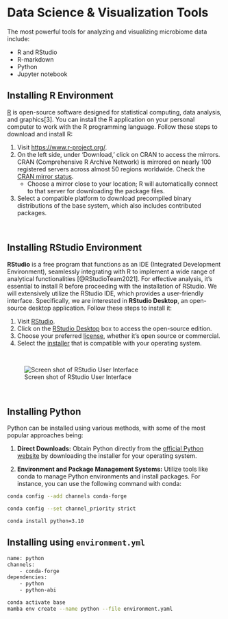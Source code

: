 # Data Science & Visualization Tools
The most powerful tools for analyzing and visualizing microbiome data include:

- R and RStudio
- R-markdown
- Python
- Jupyter notebook

## Installing R Environment 

[R](https://www.r-project.org/) is open-source software designed for statistical computing, data analysis, and graphics[3]. You can install the R application on your personal computer to work with the R programming language. Follow these steps to download and install R:

1. Visit [https://www.r-project.org/](https://www.r-project.org/).
2. On the left side, under 'Download,' click on CRAN to access the mirrors. CRAN (Comprehensive R Archive Network) is mirrored on nearly 100 registered servers across almost 50 regions worldwide. Check the [CRAN mirror status](https://cloud.r-project.org/).
   - Choose a mirror close to your location; R will automatically connect to that server for downloading the package files.
3. Select a compatible platform to download precompiled binary distributions of the base system, which also includes contributed packages.

<br>

## Installing RStudio Environment

**RStudio** is a free program that functions as an IDE (Integrated Development Environment), seamlessly integrating with R to implement a wide range of analytical functionalities [@RStudioTeam2021]. For effective analysis, it's essential to install R before proceeding with the installation of RStudio. We will extensively utilize the RStudio IDE, which provides a user-friendly interface. Specifically, we are interested in **RStudio Desktop**, an open-source desktop application. Follow these steps to install it:

1. Visit [RStudio](https://rstudio.com/products/rstudio/).
2. Click on the [RStudio Desktop](https://rstudio.com/products/rstudio/#rstudio-desktop) box to access the open-source edition.
3. Choose your preferred [license](https://rstudio.com/products/rstudio/download/), whether it's open source or commercial.
4. Select the [installer](https://rstudio.com/products/rstudio/download/#download) that is compatible with your operating system.

<br>


![Screen shot of RStudio User Interface](images/RStudioIDE.png)

<br>

## Installing Python

Python can be installed using various methods, with some of the most popular approaches being:

1. **Direct Downloads:** Obtain Python directly from the [official Python website](https://www.python.org/downloads/) by downloading the installer for your operating system.

2. **Environment and Package Management Systems:** Utilize tools like conda to manage Python environments and install packages. For instance, you can use the following command with conda:

```bash
conda config --add channels conda-forge

conda config --set channel_priority strict

conda install python=3.10
```

## Installing using `environment.yml`

```bash
name: python
channels:
    - conda-forge
dependencies:
    - python
    - python-abi
```

```bash
conda activate base
mamba env create --name python --file environment.yaml
```
